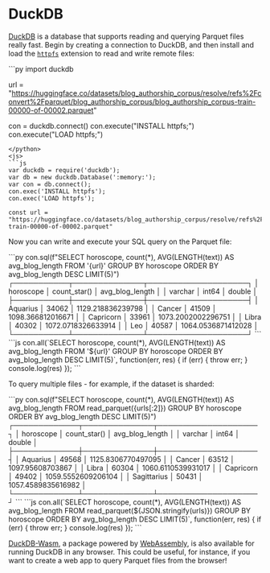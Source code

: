 # DuckDB

[DuckDB](https://duckdb.org/docs/) is a database that supports reading and querying Parquet files really fast. Begin by creating a connection to DuckDB, and then install and load the [`httpfs`](https://duckdb.org/docs/extensions/httpfs.html) extension to read and write remote files:

<inferencesnippet>
<python>
```py
import duckdb

url = "https://huggingface.co/datasets/blog_authorship_corpus/resolve/refs%2Fconvert%2Fparquet/blog_authorship_corpus/blog_authorship_corpus-train-00000-of-00002.parquet"

con = duckdb.connect()
con.execute("INSTALL httpfs;")
con.execute("LOAD httpfs;")
```
</python>
<js>
```js
var duckdb = require('duckdb');
var db = new duckdb.Database(':memory:');
var con = db.connect();
con.exec('INSTALL httpfs');
con.exec('LOAD httpfs');

const url = "https://huggingface.co/datasets/blog_authorship_corpus/resolve/refs%2Fconvert%2Fparquet/blog_authorship_corpus/blog_authorship_corpus-train-00000-of-00002.parquet"
```
</js>
</inferencesnippet>

Now you can write and execute your SQL query on the Parquet file:

<inferencesnippet>
<python>
```py
con.sql(f"SELECT horoscope, count(*), AVG(LENGTH(text)) AS avg_blog_length FROM '{url}' GROUP BY horoscope ORDER BY avg_blog_length DESC LIMIT(5)")
┌───────────┬──────────────┬────────────────────┐
│ horoscope │ count_star() │  avg_blog_length   │
│  varchar  │    int64     │       double       │
├───────────┼──────────────┼────────────────────┤
│ Aquarius  │        34062 │  1129.218836239798 │
│ Cancer    │        41509 │  1098.366812016671 │
│ Capricorn │        33961 │ 1073.2002002296751 │
│ Libra     │        40302 │ 1072.0718326633914 │
│ Leo       │        40587 │ 1064.0536871412028 │
└───────────┴──────────────┴────────────────────┘
```
</python>
<js>
```js
con.all(`SELECT horoscope, count(*), AVG(LENGTH(text)) AS avg_blog_length FROM '${url}' GROUP BY horoscope ORDER BY avg_blog_length DESC LIMIT(5)`, function(err, res) {
  if (err) {
    throw err;
  }
  console.log(res)
});
```
</js>
</inferencesnippet>

To query multiple files - for example, if the dataset is sharded:

<inferencesnippet>
<python>
```py
con.sql(f"SELECT horoscope, count(*), AVG(LENGTH(text)) AS avg_blog_length FROM read_parquet({urls[:2]}) GROUP BY horoscope ORDER BY avg_blog_length DESC LIMIT(5)")
┌─────────────┬──────────────┬────────────────────┐
│  horoscope  │ count_star() │  avg_blog_length   │
│   varchar   │    int64     │       double       │
├─────────────┼──────────────┼────────────────────┤
│ Aquarius    │        49568 │ 1125.8306770497095 │
│ Cancer      │        63512 │   1097.95608703867 │
│ Libra       │        60304 │ 1060.6110539931017 │
│ Capricorn   │        49402 │ 1059.5552609206104 │
│ Sagittarius │        50431 │ 1057.4589835616982 │
└─────────────┴──────────────┴────────────────────┘
```
</python>
<js>
```js
con.all(`SELECT horoscope, count(*), AVG(LENGTH(text)) AS avg_blog_length FROM read_parquet(${JSON.stringify(urls)}) GROUP BY horoscope ORDER BY avg_blog_length DESC LIMIT(5)`, function(err, res) {
  if (err) {
    throw err;
  }
  console.log(res)
});
```
</js>
</inferencesnippet>

[DuckDB-Wasm](https://duckdb.org/docs/api/wasm), a package powered by [WebAssembly](https://webassembly.org/), is also available for running DuckDB in any browser. This could be useful, for instance, if you want to create a web app to query Parquet files from the browser!
